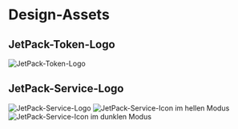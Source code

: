 # Design-Assets

## JetPack-Token-Logo

![JetPack-Token-Logo](/images/jetpack.svg)

## JetPack-Service-Logo

![JetPack-Service-Logo](/images/jetpack_image.png)
![JetPack-Service-Icon im hellen Modus](/images/jetpack_logo.svg)
![JetPack-Service-Icon im dunklen Modus](/images/jetpack_logo_dark.svg)